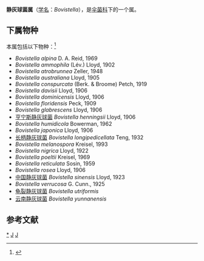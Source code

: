 {{Automatic Taxobox
| taxon = Bovistella
| authority = Morgan (1892)
| type species = Bovistella ohiensis
| type species authority = (Ellis & Morgan) Morgan (1892)
| synonyms = 
* ''Lycoperdon'' subgen. ''Bovistella'' (Morgan) Jeppson & E. Larss. (2007)
* ''Calvatiella'' C.H.Cho (1936)
}}

'''静灰球菌属'''（[[学名|学名]]：''Bovistella''），是[[伞菌科|伞菌科]]下的一个属。

==下属物种==
本属包括以下物种：<ref>{{cite web |title=Bovistella Morgan |url=https://www.gbif.org/species/5243571 |website=GBIF}}</ref>
* ''Bovistella alpina'' D. A. Reid, 1969
* ''Bovistella ammophila'' (Lév.) Lloyd, 1902
* ''Bovistella atrobrunnea'' Zeller, 1948
* ''Bovistella australiana'' Lloyd, 1905
* ''Bovistella conspurcata'' (Berk. & Broome) Petch, 1919
* ''Bovistella davisii'' Lloyd, 1906
* ''Bovistella dominicensis'' Lloyd, 1906
* ''Bovistella floridensis'' Peck, 1909
* ''Bovistella glabrescens'' Lloyd, 1906
* [[亨宁斯静灰球菌|亨宁斯静灰球菌]] ''Bovistella henningsii'' Lloyd, 1906
* ''Bovistella humidicola'' Bowerman, 1962
* ''Bovistella japonica'' Lloyd, 1906
* [[长柄静灰球菌|长柄静灰球菌]] ''Bovistella longipedicellata'' Teng, 1932
* ''Bovistella melanospora'' Kreisel, 1993
* ''Bovistella nigrica'' Lloyd, 1922
* ''Bovistella poeltii'' Kreisel, 1969
* ''Bovistella reticulata'' Sosin, 1959
* ''Bovistella rosea'' Lloyd, 1906
* [[中国静灰球菌|中国静灰球菌]] ''Bovistella sinensis'' Lloyd, 1923
* ''Bovistella verrucosa'' G. Cunn., 1925
* [[龟裂静灰球菌|龟裂静灰球菌]] ''Bovistella utriformis''
* [[云南静灰球菌|云南静灰球菌]] ''Bovistella yunnanensis''

== 参考文献 ==
{{Reflist}}

{{taxonbar}}
[[Category:_静灰球菌属|*]]
[[Category:_蘑菇科|J]]
[[Category:_1892年描述的分类群|J]]